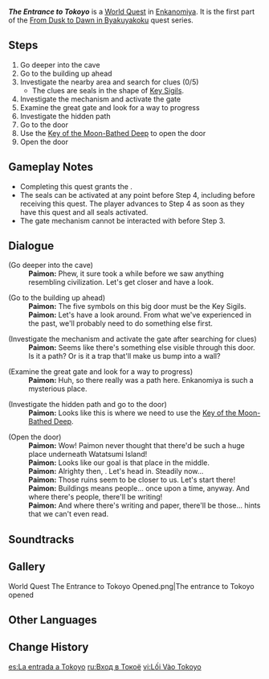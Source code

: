 {{Quest Infobox
|id            = 72242
|image         = World Quest The Entrance to Tokoyo.png
|type          = World
|region        = Inazuma
|area          = Enkanomiya
|chapter       = From Dusk to Dawn in Byakuyakoku
|requirement   = 
|characters    = Paimon; Traveler
|startLocation = [[Enkanomiya]]
|prev          = The Still Water's Flow
|next          = The Subterranean Trials of Drake and Serpent
|rewards       = Adventure EXP*200;Primogem*30;Hero's Wit*2;Mora*20,000
}}
'''''The Entrance to Tokoyo''''' is a [[World Quest]] in [[Enkanomiya]]. It is the first part of the [[From Dusk to Dawn in Byakuyakoku]] quest series.

==Steps==
# Go deeper into the cave
# Go to the building up ahead
# Investigate the nearby area and search for clues (0/5)
#* The clues are seals in the shape of [[Key Sigil]]s.
# Investigate the mechanism and activate the gate
# Examine the great gate and look for a way to progress
# Investigate the hidden path
# Go to the door
# Use the [[Key of the Moon-Bathed Deep]] to open the door
# Open the door

==Gameplay Notes==
* Completing this quest grants the {{Achievement|Flowing Sunfire, Also Known as Marishi}}.
* The seals can be activated at any point before Step 4, including before receiving this quest. The player advances to Step 4 as soon as they have this quest and all seals activated.
* The gate mechanism cannot be interacted with before Step 3.

==Dialogue==
{{Quest Description|After passing through The Moon-Bathed Deep, you come to a land that is foreign to you. You see no sign of any civilization at all, and so you decide to investigate further.}}
{{Dialogue Start}}
;(Go deeper into the cave)
:'''Paimon:''' Phew, it sure took a while before we saw anything resembling civilization. Let's get closer and have a look.

;(Go to the building up ahead)
:'''Paimon:''' The five symbols on this big door must be the Key Sigils.
:'''Paimon:''' Let's have a look around. From what we've experienced in the past, we'll probably need to do something else first.

;(Investigate the mechanism and activate the gate after searching for clues)
:'''Paimon:''' Seems like there's something else visible through this door. Is it a path? Or is it a trap that'll make us bump into a wall?

;(Examine the great gate and look for a way to progress)
:'''Paimon:''' Huh, so there really was a path here. Enkanomiya is such a mysterious place.

;(Investigate the hidden path and go to the door)
:'''Paimon:''' Looks like this is where we need to use the [[Key of the Moon-Bathed Deep]].

;(Open the door)
:'''Paimon:''' Wow! Paimon never thought that there'd be such a huge place underneath Watatsumi Island!
:'''Paimon:''' Looks like our goal is that place in the middle.
:'''Paimon:''' Alrighty then, {{Traveler}}. Let's head in. Steadily now...
:'''Paimon:''' Those ruins seem to be closer to us. Let's start there!
:'''Paimon:''' Buildings means people... once upon a time, anyway. And where there's people, there'll be writing!
:'''Paimon:''' And where there's writing and paper, there'll be those... hints that we can't even read.
{{Dialogue End}}

==Soundtracks==
{{Soundtracks by Category Table|type=quest}}

==Gallery==
<gallery>
World Quest The Entrance to Tokoyo Opened.png|The entrance to Tokoyo opened
</gallery>

==Other Languages==
{{Other Languages
|en      = The Entrance to Tokoyo
|zhs     = 常世入口
|zhs_rm  = Chángshì Rùkǒu
|zht     = 常世入口
|zht_rm  = Chángshì Rùkǒu
|zh_tl   = Tokoyo's Entrance
|ja      = 常世の入り口
|ja_rm   = Tokoyo no Iriguchi
|ja_tl   = Tokoyo's Entrance
|ko      = 영원의 입구
|ko_rm   = Yeongwon-ui Ipgu
|ko_tl   = Entrance of Eternity
|es      = La entrada a Tokoyo
|es_tl   = The Entrance to Tokoyo
|fr      = L'entrée vers Tokoyo
|fr_tl   = The Entrance to Tokoyo
|ru      = Вход в Токоё
|ru_tl   = Tokoyo's Entrance
|th      = ทางเข้าสู่ Tokoyo
|th_rm   = Thang Khao Su Tokoyo
|th_tl   = The Entrance to Tokoyo
|vi      = Lối Vào Tokoyo
|vi_tl   = Entrance to Tokoyo
|de      = Der Eingang zu Tokoyo
|de_tl   = The Entrance to Tokoyo
|id      = Pintu Masuk ke Tokoyo
|id_tl   = Entrance to Tokoyo
|pt      = A Entrada de Tokoyo
|pt_tl   = The Entrance of Tokoyo
|tr      = Tokoyo'ya Giriş
|tr_tl   = 
|it      = Ingresso a Tokoyo
|it_tl   = 
}}

==Change History==
{{Change History|2.4}}

[[es:La entrada a Tokoyo]]
[[ru:Вход в Токоё]]
[[vi:Lối Vào Tokoyo]]